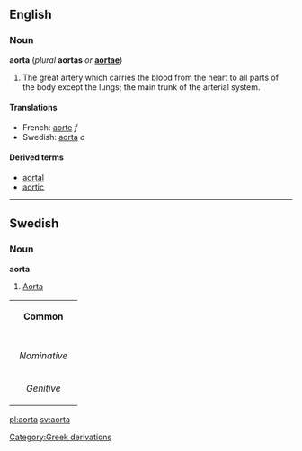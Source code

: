 ==English==
===Noun===
{{wikipedia}}
'''aorta''' (''plural'' '''aortas''' ''or'' '''[[aortae]]''')

#The great artery which carries the blood from the heart to all parts of the body except the lungs; the main trunk of the arterial system.

====Translations====
*French: [[aorte]] ''f''
*Swedish: [[aorta#Swedish|aorta]] ''c''

====Derived terms====
*[[aortal]]
*[[aortic]]

----
==Swedish==
===Noun===
'''aorta'''

#[[aorta#English|Aorta]]

{| border=1 cellspacing=0
| bgcolor="#FFFFF0" colspan=5 align=center | '''Common'''
|-
|- bgcolor="#FFFFF0" align=center
! rowspan=2 | 
| colspan=2 width=105| Singular 
| colspan=2 | Plural
|- bgcolor="#FFFFF0" align=center
| width=105 | ''Indefinite'' 
| width=105 | ''Definite'' 
| width=105 |  ''Indefinite'' 
|  width=105 | ''Definite''
|- align=center
| width=105 bgcolor="#FFFFF0" | ''Nominative'' 
| [[aorta]]
| [[aortan]]
| [[aortor]]
| [[aortorna]]
|- align=center
| width=105 bgcolor="#FFFFF0" | ''Genitive'' 
| [[aortas]]
| [[aortans]]
| [[aortors]]
| [[aortornas]]
|}


[[pl:aorta]]
[[sv:aorta]]
[[Category:Greek derivations]]